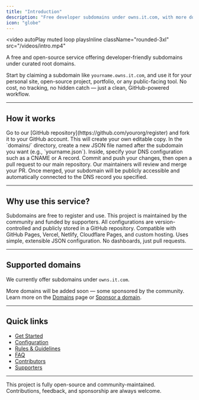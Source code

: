 ```yaml
---
title: "Introduction"
description: "Free developer subdomains under owns.it.com, with more domains coming soon."
icon: "globe"
---
```


<video
  autoPlay
  muted
  loop
  playsInline
  className="rounded-3xl"
  src="/videos/intro.mp4"
></video>

A free and open-source service offering developer-friendly subdomains under curated root domains.

Start by claiming a subdomain like `yourname.owns.it.com`, and use it for your personal site, open-source project, portfolio, or any public-facing tool. No cost, no tracking, no hidden catch — just a clean, GitHub-powered workflow.


---

## How it works

<AccordionGroup>

  <Accordion icon="code-fork" title="1. Fork the repository">
    Go to our [GitHub repository](https://github.com/yourorg/register) and fork it to your GitHub account. This will create your own editable copy.
  </Accordion>

  <Accordion icon="file-code" title="2. Add your subdomain config">
    In the `domains/` directory, create a new JSON file named after the subdomain you want (e.g., `yourname.json`). Inside, specify your DNS configuration such as a CNAME or A record.
  </Accordion>

  <Accordion icon="code-branch" title="3. Submit a pull request">
    Commit and push your changes, then open a pull request to our main repository. Our maintainers will review and merge your PR.
  </Accordion>

  <Accordion icon="rocket" title="4. Your subdomain goes live">
    Once merged, your subdomain will be publicly accessible and automatically connected to the DNS record you specified.
  </Accordion>

</AccordionGroup>

---

## Why use this service?

<CardGroup>

  <Card title="Free for everyone" icon="coins" href="/rules">
    Subdomains are free to register and use. This project is maintained by the community and funded by supporters.
  </Card>

  <Card title="Git-based and open" icon="code" href="https://github.com/yourorg/register">
    All configurations are version-controlled and publicly stored in a GitHub repository.
  </Card>

  <Card title="Works with modern hosting" icon="server" href="/dns">
    Compatible with GitHub Pages, Vercel, Netlify, Cloudflare Pages, and custom hosting.
  </Card>

  <Card title="Built for developers" icon="terminal" href="/configuration">
    Uses simple, extensible JSON configuration. No dashboards, just pull requests.
  </Card>

</CardGroup>

---
## Supported domains

We currently offer subdomains under `owns.it.com`.

More domains will be added soon — some sponsored by the community.  
Learn more on the [Domains](/domains) page or [Sponsor a domain](/supporters).

---

## Quick links

- [Get Started](/getting-started)
- [Configuration](/configuration)
- [Rules & Guidelines](/rules)
- [FAQ](/faq)
- [Contributors](/contributors)
- [Supporters](/supporters)

---

This project is fully open-source and community-maintained.  
Contributions, feedback, and sponsorship are always welcome.
